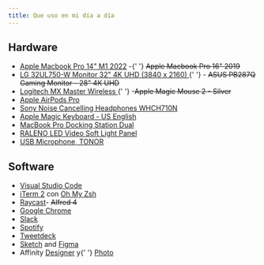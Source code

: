 ```yaml
---
title: Que uso en mi día a día
---
```


<h2>Hardware</h2>
<ul>
    <li>
        <a href="https://www.apple.com/macbook-pro-14-and-16/">Apple Macbook Pro 14" M1 2022</a> -{' '}
        <s>Apple Macbook Pro 16" 2019</s>
    </li>
    <li>
        <a href="https://www.amazon.com/LG-32UL750-W-Monitor-Display-Silver/dp/B07NS7JKJH">
            LG 32UL750-W Monitor 32" 4K UHD (3840 x 2160)
        </a>{' '}
        - <s>ASUS PB287Q Gaming Monitor - 28" 4K UHD</s>
    </li>
    <li>
        <a href="https://www.amazon.com/gp/product/B07DHDFW5V/ref=ppx_yo_dt_b_search_asin_title?ie=UTF8&th=1">
            Logitech MX Master Wireless
        </a>{' '}
        -<s>Apple Magic Mouse 2 - Silver</s>
    </li>
    <li>
        <a href="https://www.apple.com/airpods-pro/">Apple AirPods Pro</a>
    </li>
    <li>
        <a href="https://www.amazon.com/gp/product/B085RNVJ3P/ref=ppx_yo_dt_b_asin_title_o08_s00?ie=UTF8&psc=1">
            Sony Noise Cancelling Headphones WHCH710N
        </a>
    </li>
    <li>
        <a href="https://www.apple.com/shop/product/MLA22LL/A/magic-keyboard-us-english">
            Apple Magic Keyboard - US English
        </a>
    </li>
    <li>
        <a href="https://www.amazon.com/gp/product/B0892D1J2H/ref=ppx_yo_dt_b_asin_title_o07_s01?ie=UTF8&psc=1">
            MacBook Pro Docking Station Dual
        </a>
    </li>
    <li>
        <a href="https://www.amazon.com/gp/product/B07PMSBLTH/ref=ppx_yo_dt_b_asin_title_o06_s01?ie=UTF8&psc=1">
            RALENO LED Video Soft Light Panel
        </a>
    </li>
    <li>
        <a href="https://www.amazon.com/gp/product/B07WLWN2ZT/ref=ppx_yo_dt_b_asin_title_o07_s00?ie=UTF8&psc=1">
            USB Microphone, TONOR
        </a>
    </li>
</ul>

<h2>Software</h2>
<ul>
    <li>
        <a href="https://code.visualstudio.com/">Visual Studio Code</a>
    </li>
    <li>
        <a href="https://iterm2.com/">iTerm 2</a> con <a href="https://ohmyz.sh/">Oh My Zsh</a>
    </li>
    <li>
        <a href="https://www.raycast.com/">Raycast</a>- <s>Alfred 4</s>
    </li>
    <li>
        <a href="https://www.google.com/chrome/">Google Chrome</a>
    </li>
    <li>
        <a href="https://slack.com/">Slack</a>
    </li>
    <li>
        <a href="https://www.spotify.com/">Spotify</a>
    </li>
    <li>
        <a href="https://tweetdeck.twitter.com/">Tweetdeck</a>
    </li>
    <li>
        <a href="https://sketch.com/">Sketch</a> and <a href="http://figma.com/">Figma</a>
    </li>
    <li>
        Affinity <a href="https://affinity.serif.com/en-gb/designer/">Designer</a> y{' '}
        <a href="https://affinity.serif.com/en-gb/photo/">Photo</a>
    </li>
</ul>
